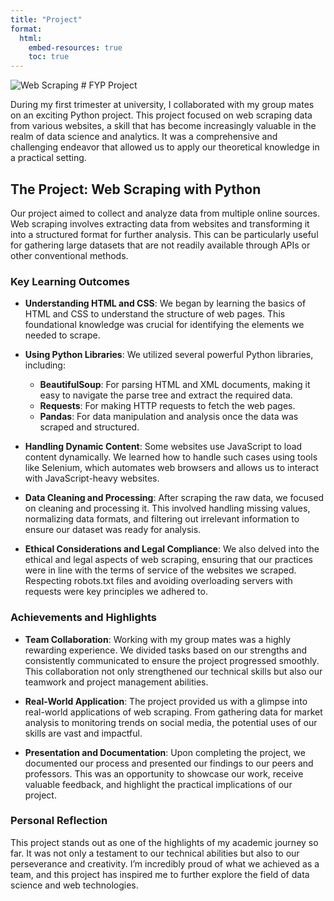 ```yaml
---
title: "Project"
format: 
  html:
    embed-resources: true
    toc: true
---
```

![Web Scraping](https://www.google.com/imgres?q=web%20scraping&imgurl=https%3A%2F%2Fwww.headmind.com%2Fwp-content%2Fuploads%2F2022%2F09%2F09-02-WEB-SCRAPING-1.png&imgrefurl=https%3A%2F%2Fwww.headmind.com%2Fen%2Fweb-scraping-the-easy-way-to-collect-and-structure-data-from-the-web%2F&docid=0oMcSIaywRWIbM&tbnid=xma6HEMVxb_70M&vet=12ahUKEwjenrb_0IyGAxUFSmwGHdFxCUIQM3oECBMQAA..i&w=4500&h=3317&hcb=2&ved=2ahUKEwjenrb_0IyGAxUFSmwGHdFxCUIQM3oECBMQAA)
# FYP Project

During my first trimester at university, I collaborated with my group mates on an exciting Python project. This project focused on web scraping data from various websites, a skill that has become increasingly valuable in the realm of data science and analytics. It was a comprehensive and challenging endeavor that allowed us to apply our theoretical knowledge in a practical setting.

## The Project: Web Scraping with Python

Our project aimed to collect and analyze data from multiple online sources. Web scraping involves extracting data from websites and transforming it into a structured format for further analysis. This can be particularly useful for gathering large datasets that are not readily available through APIs or other conventional methods.

### Key Learning Outcomes

-   **Understanding HTML and CSS**: We began by learning the basics of HTML and CSS to understand the structure of web pages. This foundational knowledge was crucial for identifying the elements we needed to scrape.

-   **Using Python Libraries**: We utilized several powerful Python libraries, including:

    -   **BeautifulSoup**: For parsing HTML and XML documents, making it easy to navigate the parse tree and extract the required data.
    -   **Requests**: For making HTTP requests to fetch the web pages.
    -   **Pandas**: For data manipulation and analysis once the data was scraped and structured.

-   **Handling Dynamic Content**: Some websites use JavaScript to load content dynamically. We learned how to handle such cases using tools like Selenium, which automates web browsers and allows us to interact with JavaScript-heavy websites.

-   **Data Cleaning and Processing**: After scraping the raw data, we focused on cleaning and processing it. This involved handling missing values, normalizing data formats, and filtering out irrelevant information to ensure our dataset was ready for analysis.

-   **Ethical Considerations and Legal Compliance**: We also delved into the ethical and legal aspects of web scraping, ensuring that our practices were in line with the terms of service of the websites we scraped. Respecting robots.txt files and avoiding overloading servers with requests were key principles we adhered to.

### Achievements and Highlights

-   **Team Collaboration**: Working with my group mates was a highly rewarding experience. We divided tasks based on our strengths and consistently communicated to ensure the project progressed smoothly. This collaboration not only strengthened our technical skills but also our teamwork and project management abilities.

-   **Real-World Application**: The project provided us with a glimpse into real-world applications of web scraping. From gathering data for market analysis to monitoring trends on social media, the potential uses of our skills are vast and impactful.

-   **Presentation and Documentation**: Upon completing the project, we documented our process and presented our findings to our peers and professors. This was an opportunity to showcase our work, receive valuable feedback, and highlight the practical implications of our project.

### Personal Reflection

This project stands out as one of the highlights of my academic journey so far. It was not only a testament to our technical abilities but also to our perseverance and creativity. I'm incredibly proud of what we achieved as a team, and this project has inspired me to further explore the field of data science and web technologies.
